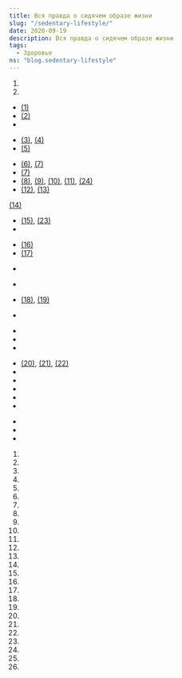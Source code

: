 ```yaml
---
title: Вся правда о сидячем образе жизни
slug: "/sedentary-lifestyle/"
date: 2020-09-19
description: Вся правда о сидячем образе жизни
tags:
  - Здоровье
ns: "blog.sedentary-lifestyle"
---
```


<Translation id="main_heading" tag="h2" ns={props.data.post.ns} />

1. <Translation id="main_point1" tag="span" ns={props.data.post.ns} />
2. <Translation id="main_point2" tag="span" ns={props.data.post.ns} />

<Translation id="intro_text" tag="p" ns={props.data.post.ns} />

<Translation id="personal_experience" tag="p" ns={props.data.post.ns} />

<div className="image-container">
    <div className="image_item">
        <Translation id="image_path" altTextId="image_alt" tag="img" ns={props.data.post.ns} />
    </div>
</div>

<style jsx>{`
  .image-container {
    width: 250px;
    height: 250px;
    margin: auto;
    position: relative;
    margin-bottom: 280px;
    text-align: center;
  }
   .image-container img {
    margin-top: 2rem;
    max-width: 100%;
    max-height: 100%;
  }
`}</style>

<Translation id="immediate_effects_heading" tag="h2" ns={props.data.post.ns} />

**<Translation id="immediate_effects_title" tag="span" ns={props.data.post.ns} />**

* <Translation id="immediate_effect1" tag="span" ns={props.data.post.ns} /> <a href="#source1">(1)</a>
* <Translation id="immediate_effect2" tag="span" ns={props.data.post.ns} /> <a href="#source2">(2)</a>
* <Translation id="immediate_effect3" tag="span" ns={props.data.post.ns} />

**<Translation id="after_two_hours_title" tag="span" ns={props.data.post.ns} />**

* <Translation id="after_two_hours_effect1" tag="span" ns={props.data.post.ns} /> <a href="#source3">(3)</a>, <a href="#source4">(4)</a>
* <Translation id="after_two_hours_effect2" tag="span" ns={props.data.post.ns} /> <a href="#source5">(5)</a>

<Translation id="harm_heading" tag="h2" ns={props.data.post.ns} />

<Translation id="harm_quote" tag="p" ns={props.data.post.ns} />

* <Translation id="harm_effect1" tag="span" ns={props.data.post.ns} /> <a href="#source6">(6)</a>, <a href="#source7">(7)</a>
* <Translation id="harm_effect2" tag="span" ns={props.data.post.ns} /> <a href="#source7">(7)</a>
* <Translation id="harm_effect3" tag="span" ns={props.data.post.ns} /> <a href="#source8">(8)</a>, <a href="#source9">(9)</a>, <a href="#source10">(10)</a>, <a href="#source11">(11)</a>, <a href="#source24">(24)</a>
* <Translation id="harm_effect4" tag="span" ns={props.data.post.ns} /> <a href="#source12">(12)</a>, <a href="#source13">(13)</a>

<Translation id="posture_heading" tag="h3" ns={props.data.post.ns} />

<Translation id="posture_text1" tag="p" ns={props.data.post.ns} />

<Translation id="posture_text2" tag="p" ns={props.data.post.ns} />

<Translation id="posture_text3" tag="p" ns={props.data.post.ns} /> <a href="#source14">(14)</a>

<div className="image-co">
    <div className="image_item">
        <Translation id="trigger_point_image_path" altTextId="trigger_point_image_alt" tag="img" ns={props.data.post.ns} />
    </div>
</div>

<style jsx>{`
  .image-co {
    width: 300px;
    height: 300px;
    margin: auto;
    position: relative;
    margin-bottom: 260px;
    text-align: center;
  }
  .image-co img {
    max-width: 100%;
    max-height: 100%;
  }
`}</style>

<Translation id="trigger_point_text1" tag="p" ns={props.data.post.ns} />

<Translation id="trigger_point_text2" tag="p" ns={props.data.post.ns} />

<Translation id="trigger_point_text3" tag="p" ns={props.data.post.ns} />

<Translation id="mood_heading" tag="h3" ns={props.data.post.ns} />

* <Translation id="mood_text1" tag="span" ns={props.data.post.ns} /> <a href="#source15">(15)</a>, <a href="#source23">(23)</a>
* <Translation id="mood_text2" tag="span" ns={props.data.post.ns} />

<div className="image-cont">
    <div className="image_item">
        <Translation id="neck_strain_image_path" altTextId="neck_strain_image_alt" tag="img" ns={props.data.post.ns} />
    </div>
</div>

<style jsx>{`
  .image-cont {
    width: 550px;
    height: 550px;
    margin: auto;
    position: relative;
    margin-bottom: -50px;
    text-align: center;
  }
  .image-cont img {
    max-width: 100%;
    max-height: 100%;
  }
`}</style>

<Translation id="weight_heading" tag="h3" ns={props.data.post.ns} />

* <Translation id="weight_text1" tag="span" ns={props.data.post.ns} /> <a href="#source16">(16)</a>
* <Translation id="weight_text2" tag="span" ns={props.data.post.ns} /> <a href="#source17">(17)</a>

<Translation id="digestion_heading" tag="h3" ns={props.data.post.ns} />

* <Translation id="digestion_text" tag="span" ns={props.data.post.ns} />

<Translation id="skin_heading" tag="h3" ns={props.data.post.ns} />

* <Translation id="skin_text" tag="span" ns={props.data.post.ns} />

<Translation id="exercise_heading" tag="h3" ns={props.data.post.ns} />

* <Translation id="exercise_text" tag="span" ns={props.data.post.ns} /> <a href="#source18">(18)</a>, <a href="#source19">(19)</a>

<Translation id="standing_heading" tag="h2" ns={props.data.post.ns} />

**<Translation id="standing_immediate_title" tag="span" ns={props.data.post.ns} />**

* <Translation id="standing_immediate_effect" tag="span" ns={props.data.post.ns} />

**<Translation id="continue_standing_title" tag="span" ns={props.data.post.ns} />**

* <Translation id="continue_standing_effect1" tag="span" ns={props.data.post.ns} />
* <Translation id="continue_standing_effect2" tag="span" ns={props.data.post.ns} />
* <Translation id="continue_standing_effect3" tag="span" ns={props.data.post.ns} />

<Translation id="solution_heading" tag="h2" ns={props.data.post.ns} />

* <Translation id="solution_tip1" tag="span" ns={props.data.post.ns} /> <a href="#source20">(20)</a>, <a href="#source21">(21)</a>, <a href="#source22">(22)</a>
* <Translation id="solution_tip2" tag="span" ns={props.data.post.ns} />
* <Translation id="solution_tip3" tag="span" ns={props.data.post.ns} />
* <Translation id="solution_tip4" tag="span" ns={props.data.post.ns} />
* <Translation id="solution_tip5" tag="span" ns={props.data.post.ns} />
* <Translation id="solution_tip6" tag="span" ns={props.data.post.ns} />

<Translation id="steps_heading" tag="h3" ns={props.data.post.ns} />

<Translation id="steps_text1" tag="p" ns={props.data.post.ns} />

**<Translation id="activity_assessment_title" tag="span" ns={props.data.post.ns} />**

* <Translation id="activity_low" tag="span" ns={props.data.post.ns} />
* <Translation id="activity_medium" tag="span" ns={props.data.post.ns} />
* <Translation id="activity_high" tag="span" ns={props.data.post.ns} />

<Translation id="conclusion_heading" tag="h2" ns={props.data.post.ns} />

<Translation id="conclusion_text1" tag="p" ns={props.data.post.ns} />

<Translation id="conclusion_text2" tag="p" ns={props.data.post.ns} />

<Translation id="conclusion_text3" tag="p" ns={props.data.post.ns} />

<Translation id="conclusion_text4" tag="p" ns={props.data.post.ns} />

<Translation id="conclusion_text5" tag="p" ns={props.data.post.ns} />

<Translation id="conclusion_text6" tag="p" ns={props.data.post.ns} />

<Translation id="conclusion_text7" tag="p" ns={props.data.post.ns} />

<Translation id="conclusion_text8" tag="p" ns={props.data.post.ns} />

**<Translation id="final_message" tag="span" ns={props.data.post.ns} />**

<Translation id="sources_heading" tag="h2" ns={props.data.post.ns} />

<Translation id="sources_text" tag="p" ns={props.data.post.ns} />

<ol>
  <li id="source1"><a href="http://diabetes.diabetesjournals.org/content/56/11/2655.long" target="_blank" rel="noopener noreferrer"><Translation id="source1_text" tag="span" ns={props.data.post.ns} /></a></li>
  <li id="source2"><a href="http://www.ajcn.org/content/72/6/1451.full" target="_blank" rel="noopener noreferrer"><Translation id="source2_text" tag="span" ns={props.data.post.ns} /></a></li>
  <li id="source3"><a href="https://www.ncbi.nlm.nih.gov/pmc/articles/PMC3404815/#!po=36.6667" target="_blank" rel="noopener noreferrer"><Translation id="source3_text" tag="span" ns={props.data.post.ns} /></a></li>
  <li id="source4"><a href="https://www.nature.com/articles/ijo201730" target="_blank" rel="noopener noreferrer"><Translation id="source4_text" tag="span" ns={props.data.post.ns} /></a></li>
  <li id="source5"><a href="https://pubmed.ncbi.nlm.nih.gov/17473059/" target="_blank" rel="noopener noreferrer"><Translation id="source5_text" tag="span" ns={props.data.post.ns} /></a></li>
  <li id="source6"><a href="https://www.who.int/healthinfo/global_burden_disease/GlobalHealthRisks_report_full.pdf" target="_blank" rel="noopener noreferrer"><Translation id="source6_text" tag="span" ns={props.data.post.ns} /></a></li>
  <li id="source7"><a href="https://www.ncbi.nlm.nih.gov/books/NBK305049/" target="_blank" rel="noopener noreferrer"><Translation id="source7_text" tag="span" ns={props.data.post.ns} /></a></li>
  <li id="source8"><a href="https://www.acpjournals.org/doi/10.7326/M14-1651?articleid=2091327&" target="_blank" rel="noopener noreferrer"><Translation id="source8_text" tag="span" ns={props.data.post.ns} /></a></li>
  <li id="source9"><a href="https://pubmed.ncbi.nlm.nih.gov/22890825/" target="_blank" rel="noopener noreferrer"><Translation id="source9_text" tag="span" ns={props.data.post.ns} /></a></li>
  <li id="source10"><a href="https://www.ncbi.nlm.nih.gov/pmc/articles/PMC5005832/" target="_blank" rel="noopener noreferrer"><Translation id="source10_text" tag="span" ns={props.data.post.ns} /></a></li>
  <li id="source11"><a href="https://www.ncbi.nlm.nih.gov/pmc/articles/PMC4530482/" target="_blank" rel="noopener noreferrer"><Translation id="source11_text" tag="span" ns={props.data.post.ns} /></a></li>
  <li id="source12"><a href="https://pubmed.ncbi.nlm.nih.gov/20044474/" target="_blank" rel="noopener noreferrer"><Translation id="source12_text" tag="span" ns={props.data.post.ns} /></a></li>
  <li id="source13"><a href="https://www.metabolismjournal.com/article/S0026-0495(10)00315-X/abstract" target="_blank" rel="noopener noreferrer"><Translation id="source13_text" tag="span" ns={props.data.post.ns} /></a></li>
  <li id="source14"><a href="https://www.ncbi.nlm.nih.gov/pmc/articles/PMC6465323/" target="_blank" rel="noopener noreferrer"><Translation id="source14_text" tag="span" ns={props.data.post.ns} /></a></li>
  <li id="source15"><a href="https://bjsm.bmj.com/content/49/11/705" target="_blank" rel="noopener noreferrer"><Translation id="source15_text" tag="span" ns={props.data.post.ns} /></a></li>
  <li id="source16"><a href="http://atvb.ahajournals.org/cgi/content/full/26/4/729" target="_blank" rel="noopener noreferrer"><Translation id="source16_text" tag="span" ns={props.data.post.ns} /></a></li>
  <li id="source17"><a href="http://www.cdc.gov/pdf/facts_about_obesity_in_the_united_states.pdf" target="_blank" rel="noopener noreferrer"><Translation id="source17_text" tag="span" ns={props.data.post.ns} /></a></li>
  <li id="source18"><a href="https://pubmed.ncbi.nlm.nih.gov/23418444/" target="_blank" rel="noopener noreferrer"><Translation id="source18_text" tag="span" ns={props.data.post.ns} /></a></li>
  <li id="source19"><a href="https://www.acpjournals.org/doi/10.7326/M14-1651?articleid=2091327" target="_blank" rel="noopener noreferrer"><Translation id="source19_text" tag="span" ns={props.data.post.ns} /></a></li>
  <li id="source20"><a href="https://pubmed.ncbi.nlm.nih.gov/18252901/" target="_blank" rel="noopener noreferrer"><Translation id="source20_text" tag="span" ns={props.data.post.ns} /></a></li>
  <li id="source21"><a href="https://www.ncbi.nlm.nih.gov/pmc/articles/PMC6405989/" target="_blank" rel="noopener noreferrer"><Translation id="source21_text" tag="span" ns={props.data.post.ns} /></a></li>
  <li id="source22"><a href="https://pubmed.ncbi.nlm.nih.gov/30403772/" target="_blank" rel="noopener noreferrer"><Translation id="source22_text" tag="span" ns={props.data.post.ns} /></a></li>
  <li id="source23"><a href="https://pubmed.ncbi.nlm.nih.gov/23953353/" target="_blank" rel="noopener noreferrer"><Translation id="source23_text" tag="span" ns={props.data.post.ns} /></a></li>
  <li id="source24"><a href="https://pubmed.ncbi.nlm.nih.gov/18000181/" target="_blank" rel="noopener noreferrer"><Translation id="source24_text" tag="span" ns={props.data.post.ns} /></a></li>
  <li id="source25"><a href="http://bjsm.bmj.com/content/43/2/81.full" target="_blank" rel="noopener noreferrer"><Translation id="source25_text" tag="span" ns={props.data.post.ns} /></a></li>
  <li id="source26"><a href="https://www.who.int/news/item/04-04-2002-physical-inactivity-a-leading-cause-of-disease-and-disability-warns-who" target="_blank" rel="noopener noreferrer"><Translation id="source26_text" tag="span" ns={props.data.post.ns} /></a></li>
</ol>

<style jsx>{`
  ol {
    margin-left: 1.5rem;
  }
  ol li {
    margin-bottom: 0.5rem;
  }
`}</style>
